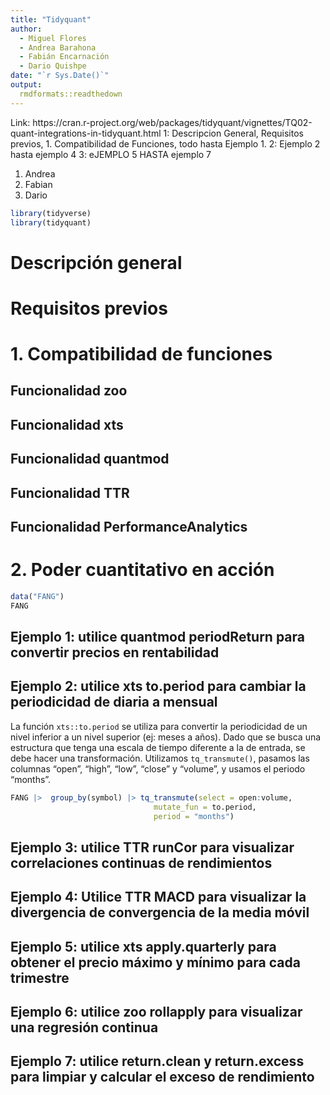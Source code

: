 ---
title: "Tidyquant"
author: 
  - Miguel Flores
  - Andrea Barahona
  - Fabián Encarnación
  - Dario Quishpe
date: "`r Sys.Date()`"
output: 
  rmdformats::readthedown
---
Link:
https://cran.r-project.org/web/packages/tidyquant/vignettes/TQ02-quant-integrations-in-tidyquant.html
1: Descripcion General, Requisitos previos, 1. Compatibilidad de Funciones, todo hasta Ejemplo 1.
2: Ejemplo 2 hasta ejemplo 4
3: eJEMPLO 5 HASTA ejemplo 7

1. Andrea 
2. Fabian
3. Dario

```{r message=FALSE, warning=FALSE, include=FALSE}
library(tidyverse)
library(tidyquant)
```

# Descripción general
# Requisitos previos
# 1. Compatibilidad de funciones
## Funcionalidad zoo
## Funcionalidad xts
## Funcionalidad quantmod
## Funcionalidad TTR
## Funcionalidad PerformanceAnalytics
# 2. Poder cuantitativo en acción


```{r}
data("FANG")
FANG
```

## Ejemplo 1: utilice quantmod periodReturn para convertir precios en rentabilidad
## Ejemplo 2: utilice xts to.period para cambiar la periodicidad de diaria a mensual

La función `xts::to.period` se utiliza para convertir la periodicidad de un nivel inferior a un nivel superior (ej: meses a años). Dado que se busca una estructura que tenga una escala de tiempo diferente a la de entrada, se debe hacer una transformación. Utilizamos `tq_transmute()`, pasamos las columnas "open", "high", "low", "close" y "volume", y usamos el periodo "months".

```{r}
FANG |>  group_by(symbol) |> tq_transmute(select = open:volume,
                                mutate_fun = to.period,
                                period = "months")
```


## Ejemplo 3: utilice TTR runCor para visualizar correlaciones continuas de rendimientos
## Ejemplo 4: Utilice TTR MACD para visualizar la divergencia de convergencia de la media móvil
## Ejemplo 5: utilice xts apply.quarterly para obtener el precio máximo y mínimo para cada trimestre
## Ejemplo 6: utilice zoo rollapply para visualizar una regresión continua
## Ejemplo 7: utilice return.clean y return.excess para limpiar y calcular el exceso de rendimiento

